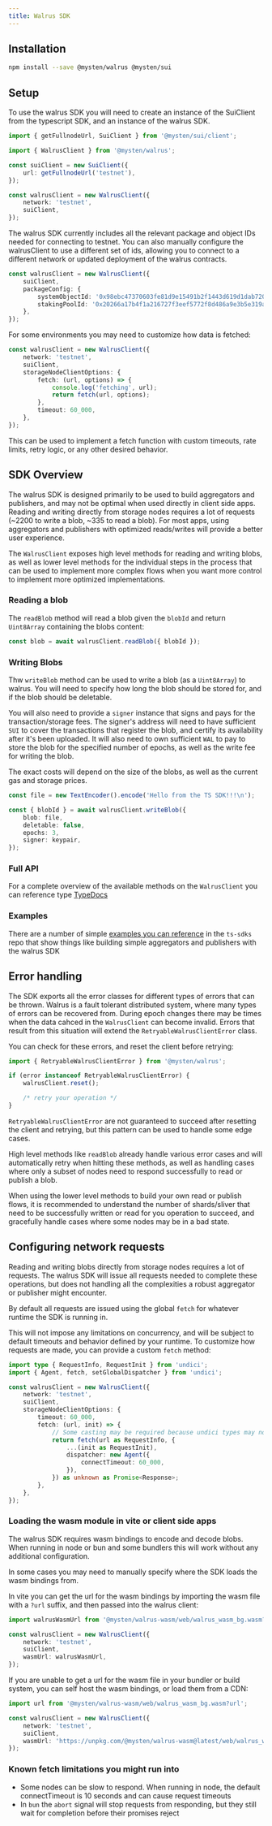 ```yaml
---
title: Walrus SDK
---
```


## Installation

```bash
npm install --save @mysten/walrus @mysten/sui
```

## Setup

To use the walrus SDK you will need to create an instance of the SuiClient from the typescript SDK,
and an instance of the walrus SDK.

```ts
import { getFullnodeUrl, SuiClient } from '@mysten/sui/client';

import { WalrusClient } from '@mysten/walrus';

const suiClient = new SuiClient({
	url: getFullnodeUrl('testnet'),
});

const walrusClient = new WalrusClient({
	network: 'testnet',
	suiClient,
});
```

The walrus SDK currently includes all the relevant package and object IDs needed for connecting to
testnet. You can also manually configure the walrusClient to use a different set of ids, allowing
you to connect to a different network or updated deployment of the walrus contracts.

```ts
const walrusClient = new WalrusClient({
	suiClient,
	packageConfig: {
		systemObjectId: '0x98ebc47370603fe81d9e15491b2f1443d619d1dab720d586e429ed233e1255c1',
		stakingPoolId: '0x20266a17b4f1a216727f3eef5772f8d486a9e3b5e319af80a5b75809c035561d',
	},
});
```

For some environments you may need to customize how data is fetched:

```ts
const walrusClient = new WalrusClient({
	network: 'testnet',
	suiClient,
	storageNodeClientOptions: {
		fetch: (url, options) => {
			console.log('fetching', url);
			return fetch(url, options);
		},
		timeout: 60_000,
	},
});
```

This can be used to implement a fetch function with custom timeouts, rate limits, retry logic, or
any other desired behavior.

## SDK Overview

The walrus SDK is designed primarily to be used to build aggregators and publishers, and may not be
optimal when used directly in client side apps. Reading and writing directly from storage nodes
requires a lot of requests (~2200 to write a blob, ~335 to read a blob). For most apps, using
aggregators and publishers with optimized reads/writes will provide a better user experience.

The `WalrusClient` exposes high level methods for reading and writing blobs, as well as lower level
methods for the individual steps in the process that can be used to implement more complex flows
when you want more control to implement more optimized implementations.

### Reading a blob

The `readBlob` method will read a blob given the `blobId` and return `Uint8Array` containing the
blobs content:

```ts
const blob = await walrusClient.readBlob({ blobId });
```

### Writing Blobs

Thw `writeBlob` method can be used to write a blob (as a `Uint8Array`) to walrus. You will need to
specify how long the blob should be stored for, and if the blob should be deletable.

You will also need to provide a `signer` instance that signs and pays for the transaction/storage
fees. The signer's address will need to have sufficient `SUI` to cover the transactions that
register the blob, and certify its availability after it's been uploaded. It will also need to own
sufficient `WAL` to pay to store the blob for the specified number of epochs, as well as the write
fee for writing the blob.

The exact costs will depend on the size of the blobs, as well as the current gas and storage prices.

```ts
const file = new TextEncoder().encode('Hello from the TS SDK!!!\n');

const { blobId } = await walrusClient.writeBlob({
	blob: file,
	deletable: false,
	epochs: 3,
	signer: keypair,
});
```

### Full API

For a complete overview of the available methods on the `WalrusClient` you can reference type
[TypeDocs](http://sdk.mystenlabs.com/typedoc/classes/_mysten_walrus.WalrusClient.html)

### Examples

There are a number of simple
[examples you can reference](https://github.com/MystenLabs/ts-sdks/tree/main/packages/walrus/examples)
in the `ts-sdks` repo that show things like building simple aggregators and publishers with the
walrus SDK

## Error handling

The SDK exports all the error classes for different types of errors that can be thrown. Walrus is a
fault tolerant distributed system, where many types of errors can be recovered from. During epoch
changes there may be times when the data cahced in the `WalrusClient` can become invalid. Errors
that result from this situation will extend the `RetryableWalrusClientError` class.

You can check for these errors, and reset the client before retrying:

```ts
import { RetryableWalrusClientError } from '@mysten/walrus';

if (error instanceof RetryableWalrusClientError) {
	walrusClient.reset();

	/* retry your operation */
}
```

`RetryableWalrusClientError` are not guaranteed to succeed after resetting the client and retrying,
but this pattern can be used to handle some edge cases.

High level methods like `readBlob` already handle various error cases and will automatically retry
when hitting these methods, as well as handling cases where only a subset of nodes need to respond
successfully to read or publish a blob.

When using the lower level methods to build your own read or publish flows, it is recommended to
understand the number of shards/sliver that need to be successfully written or read for you
operation to succeed, and gracefully handle cases where some nodes may be in a bad state.

## Configuring network requests

Reading and writing blobs directly from storage nodes requires a lot of requests. The walrus SDK
will issue all requests needed to complete these operations, but does not handling all the
complexities a robust aggregator or publisher might encounter.

By default all requests are issued using the global `fetch` for whatever runtime the SDK is running
in.

This will not impose any limitations on concurrency, and will be subject to default timeouts and
behavior defined by your runtime. To customize how requests are made, you can provide a custom
`fetch` method:

```ts
import type { RequestInfo, RequestInit } from 'undici';
import { Agent, fetch, setGlobalDispatcher } from 'undici';

const walrusClient = new WalrusClient({
	network: 'testnet',
	suiClient,
	storageNodeClientOptions: {
		timeout: 60_000,
		fetch: (url, init) => {
			// Some casting may be required because undici types may not exactly match the @node/types types
			return fetch(url as RequestInfo, {
				...(init as RequestInit),
				dispatcher: new Agent({
					connectTimeout: 60_000,
				}),
			}) as unknown as Promise<Response>;
		},
	},
});
```

### Loading the wasm module in vite or client side apps

The walrus SDK requires wasm bindings to encode and decode blobs. When running in node or bun and
some bundlers this will work without any additional configuration.

In some cases you may need to manually specify where the SDK loads the wasm bindings from.

In vite you can get the url for the wasm bindings by importing the wasm file with a `?url` suffix,
and then passed into the walrus client:

```ts
import walrusWasmUrl from '@mysten/walrus-wasm/web/walrus_wasm_bg.wasm?url';

const walrusClient = new WalrusClient({
	network: 'testnet',
	suiClient,
	wasmUrl: walrusWasmUrl,
});
```

If you are unable to get a url for the wasm file in your bundler or build system, you can self host
the wasm bindings, or load them from a CDN:

```ts
import url from '@mysten/walrus-wasm/web/walrus_wasm_bg.wasm?url';

const walrusClient = new WalrusClient({
	network: 'testnet',
	suiClient,
	wasmUrl: 'https://unpkg.com/@mysten/walrus-wasm@latest/web/walrus_wasm_bg.wasm',
});
```

### Known fetch limitations you might run into

- Some nodes can be slow to respond. When running in node, the default connectTimeout is 10 seconds
  and can cause request timeouts
- In `bun` the `abort` signal will stop requests from responding, but they still wait for completion
  before their promises reject
